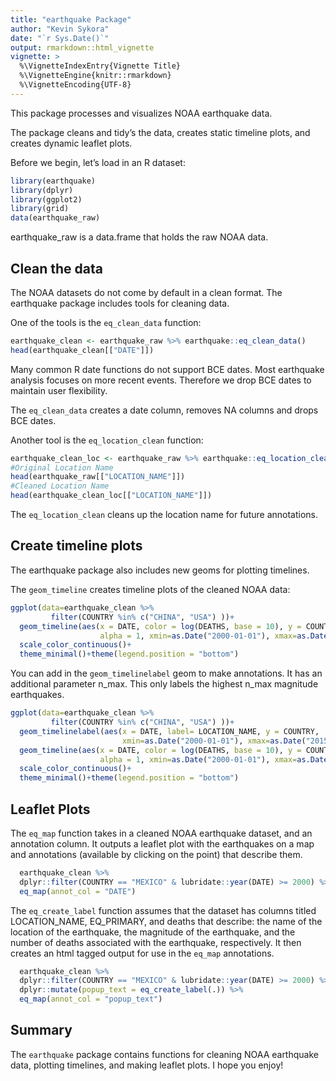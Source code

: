 ```yaml
---
title: "earthquake Package"
author: "Kevin Sykora"
date: "`r Sys.Date()`"
output: rmarkdown::html_vignette
vignette: >
  %\VignetteIndexEntry{Vignette Title}
  %\VignetteEngine{knitr::rmarkdown}
  %\VignetteEncoding{UTF-8}
---
```


This package processes and visualizes NOAA earthquake data.

The package cleans and tidy's the data, creates static timeline plots, and creates dynamic leaflet plots.

Before we begin, let's load in an R dataset:

```r
library(earthquake)
library(dplyr)
library(ggplot2)
library(grid)
data(earthquake_raw)
```


earthquake_raw is a data.frame that holds the raw NOAA data.

## Clean the data

The NOAA datasets do not come by default in a clean format.
The earthquake package includes tools for cleaning data.

One of the tools is the `eq_clean_data` function:

```r
earthquake_clean <- earthquake_raw %>% earthquake::eq_clean_data()
head(earthquake_clean[["DATE"]])
```

Many common R date functions do not support BCE dates. Most earthquake analysis focuses on more recent events.
Therefore we drop BCE dates to maintain user flexibility.

The `eq_clean_data` creates a date column, removes NA columns and drops BCE dates.

Another tool is the `eq_location_clean` function:

```r
earthquake_clean_loc <- earthquake_raw %>% earthquake::eq_location_clean()
#Original Location Name
head(earthquake_raw[["LOCATION_NAME"]])
#Cleaned Location Name
head(earthquake_clean_loc[["LOCATION_NAME"]])
```

The `eq_location_clean` cleans up the location name for future annotations.


## Create timeline plots

The earthquake package also includes new geoms for plotting timelines.

The `geom_timeline` creates timeline plots of the cleaned NOAA data:

```r
ggplot(data=earthquake_clean %>%
         filter(COUNTRY %in% c("CHINA", "USA") ))+
  geom_timeline(aes(x = DATE, color = log(DEATHS, base = 10), y = COUNTRY,
                    alpha = 1, xmin=as.Date("2000-01-01"), xmax=as.Date("2015-12-31"), size = EQ_PRIMARY)) +
  scale_color_continuous()+
  theme_minimal()+theme(legend.position = "bottom")
```

You can add in the `geom_timelinelabel` geom to make annotations. It has an additional parameter n_max.
This only labels the highest n_max magnitude earthquakes.

```r
ggplot(data=earthquake_clean %>%
         filter(COUNTRY %in% c("CHINA", "USA") ))+
  geom_timelinelabel(aes(x = DATE, label= LOCATION_NAME, y = COUNTRY,
                         xmin=as.Date("2000-01-01"), xmax=as.Date("2015-12-31"), mag = EQ_PRIMARY), n_max = 4)+
  geom_timeline(aes(x = DATE, color = log(DEATHS, base = 10), y = COUNTRY,
                    alpha = 1, xmin=as.Date("2000-01-01"), xmax=as.Date("2015-12-31"), size = EQ_PRIMARY)) +
  scale_color_continuous()+
  theme_minimal()+theme(legend.position = "bottom")
```

## Leaflet Plots

The `eq_map` function takes in a cleaned NOAA earthquake dataset, and an annotation column.
It outputs a leaflet plot with the earthquakes on a map and annotations (available by clicking on the point) that describe them.

```r
  earthquake_clean %>%
  dplyr::filter(COUNTRY == "MEXICO" & lubridate::year(DATE) >= 2000) %>%
  eq_map(annot_col = "DATE")
```

The `eq_create_label` function assumes that the dataset has columns titled LOCATION_NAME, EQ_PRIMARY, and deaths that describe:
the name of the location of the earthquake, the magnitude of the earthquake, and the number of deaths associated with the earthquake, respectively.
It then creates an html tagged output for use in the `eq_map` annotations.

```r
  earthquake_clean %>%
  dplyr::filter(COUNTRY == "MEXICO" & lubridate::year(DATE) >= 2000) %>%
  dplyr::mutate(popup_text = eq_create_label(.)) %>%
  eq_map(annot_col = "popup_text")
```


## Summary
The `earthquake` package contains functions for cleaning NOAA earthquake data, plotting timelines, and making leaflet plots.
I hope you enjoy!